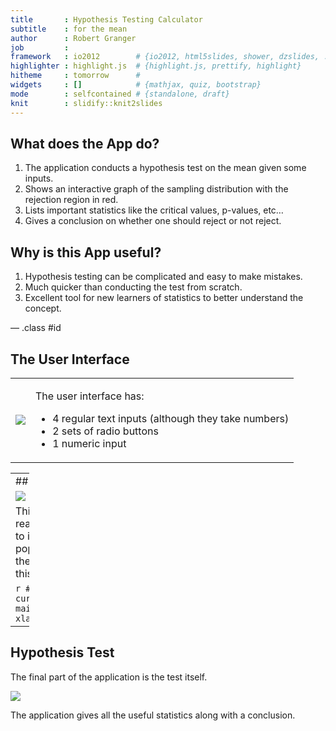 ```yaml
---
title       : Hypothesis Testing Calculator
subtitle    : for the mean
author      : Robert Granger
job         : 
framework   : io2012        # {io2012, html5slides, shower, dzslides, ...}
highlighter : highlight.js  # {highlight.js, prettify, highlight}
hitheme     : tomorrow      # 
widgets     : []            # {mathjax, quiz, bootstrap}
mode        : selfcontained # {standalone, draft}
knit        : slidify::knit2slides
---
```


## What does the App do?

1. The application conducts a hypothesis test on the mean given some inputs.
2. Shows an interactive graph of the sampling distribution with the rejection region in red.
3. Lists important statistics like the critical values, p-values, etc...
4. Gives a conclusion on whether one should reject or not reject.

## Why is this App useful?
1. Hypothesis testing can be complicated and easy to make mistakes.
2. Much quicker than conducting the test from scratch.
3. Excellent tool for new learners of statistics to better understand the concept.

--- .class #id 

## The User Interface


<table><tr>
        <td><img src="assets/img/inputbar.jpg"></td>

<td>The user interface has:

<ul>
<li>4 regular text inputs (although they take numbers)</li>
<li>2 sets of radio buttons</li>
<li>1 numeric input</li>
</ul>
</td>

</tr></table>


---
## Sampling Distribution Graph

<img src="assets/img/normdist.png">

This graph is fairly tricky as it is entirely reactive to the inputs.  Below is the code used to initially generate the graph when a population standard deviation is used. To give the graph its color, polygons were used but this code is omitted.

```r
#Creating the plot#
curve(dnorm(x,mu,SE),xlim=c(boundl,boundu),
      main='Normal Density',
      ylab="",yaxt="n",
      xlab="Sample Mean")
```

---
## Hypothesis Test
The final part of the application is the test itself.

<img src="assets/img/output.png">

The application gives all the useful statistics along with a conclusion.



